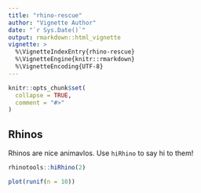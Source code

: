 ```yaml
---
title: "rhino-rescue"
author: "Vignette Author"
date: "`r Sys.Date()`"
output: rmarkdown::html_vignette
vignette: >
  %\VignetteIndexEntry{rhino-rescue}
  %\VignetteEngine{knitr::rmarkdown}
  %\VignetteEncoding{UTF-8}
---
```


```r
knitr::opts_chunk$set(
  collapse = TRUE,
  comment = "#>"
)
```

## Rhinos

Rhinos are nice animavlos. Use `hiRhino` to say hi to them!

```r
rhinotools::hiRhino(2)
```
```r
plot(runif(n = 10))
```

